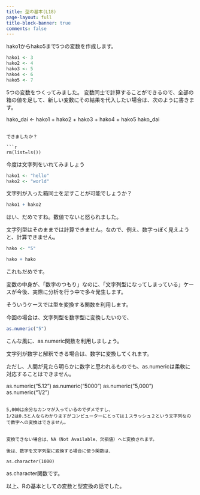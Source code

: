 ```yaml
---
title: 型の基本(L18)
page-layout: full
title-block-banner: true
comments: false
---
```


hako1からhako5まで5つの変数を作成します。

```r
hako1 <- 3
hako2 <- 4
hako3 <- 5
hako4 <- 6
hako5 <- 7
```

5つの変数をつくってみました。
変数同士で計算することができるので、全部の箱の値を足して、新しい変数にその結果を代入したい場合は、次のように書きます。

hako_dai <- hako1 + hako2 + hako3 + hako4 + hako5
hako_dai
```

できましたか？

```r
rm(list=ls())
```

今度は文字列をいれてみましょう

```r
hako1 <- "hello"
hako2 <- "world"
```

文字列が入った箱同士を足すことが可能でしょうか？

```r
hako1 + hako2
```

はい、だめですね。数値でないと怒られました。

文字列型はそのままでは計算できません。なので、例え、数字っぽく見えようと、計算できません。

```r
hako <- "5"

hako + hako 
```

これもだめです。


変数の中身が、「数字のつもり」なのに、「文字列型になってしまっている」ケースが今後、実際に分析を行う中で多々発生します。

そういうケースでは型を変換する関数を利用します。

今回の場合は、文字列型を数字型に変換したいので、

```r
as.numeric("5")
```

こんな風に、as.numeric関数を利用しましょう。

文字列が数字と解釈できる場合は、数字に変換してくれます。

ただし、人間が見たら明らかに数字と思われるものでも、as.numericは柔軟に対応することはできません。

as.numeric("5.12")
as.numeric("5000")
as.numeric("5,000")
as.numeric("1/2")
```

5,000は余分なカンマが入っているのでダメですし、
1/2は0.5と人ならわかりますがコンピューターにとっては１スラッシュ２という文字列なので数字への変換はできません。


変換できない場合は、NA（Not Available、欠損値）へと変換されます。

後は、数字を文字列型に変換する場合に使う関数は、

as.character(1000)
```

as.character関数です。

以上、Rの基本としての変数と型変換の話でした。
